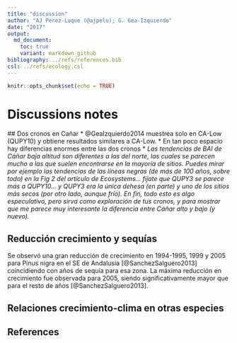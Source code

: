 ```yaml
---
title: "discussion"
author: "AJ Perez-Luque (@ajpelu); G. Gea-Izquierdo"
date: "2017"
output:  
  md_document:
    toc: true
    variant: markdown_github
bibliography: ../refs/references.bib
csl: ../refs/ecology.csl
---
```


```r
knitr::opts_chunk$set(echo = TRUE)
```

# Discussions notes  

## Dos cronos en Cañar 
* @GeaIzquierdo2014 muestrea solo en CA-Low (QUPY10) y obtiene resultados similares a CA-Low. 
* En tan poco espacio hay diferencias enormes entre las dos cronos
* *Las tendencias de BAI de Cáñar baja altitud son diferentes a las del norte, las cuales se parecen mucho a las que suelen encontrarse en la mayoría de sitios. Puedes mirar por ejemplo las tendencias de las líneas negras (de más de 100 años, sobre todo) en la Fig 2 del artículo de Ecosystems… fíjate que QUPY3 se parece más a QUPY10… y QUPY3 era la única dehesa (en parte) y uno de los sitios más secos (por otro lado, aunque frío). En fin, todo esto es algo especulativo, pero sirva como exploración de tus cronos, y para mostrar que me parece muy interesante la diferencia entre Cáñar alto y bajo (y nuevo).* 

## Reducción crecimiento y sequías 

Se observó una gran reducción de crecimiento en 1994-1995, 1999 y 2005 para Pinus nigra en el SE de Andalusia [@SanchezSalguero2013] coincidiendo con años de sequía para esa zona. La máxima reducción en crecimiento fue observada para 2005, siendo significativamente mayor que para el resto de años [@SanchezSalguero2013].


## Relaciones crecimiento-clima en otras especies 


## References 
